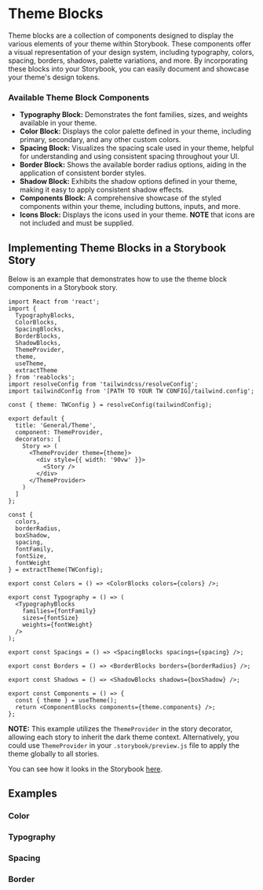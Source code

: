 
# Theme Blocks
Theme blocks are a collection of components designed to display the various elements of your theme within Storybook.
These components offer a visual representation of your design system, including typography, colors, spacing, borders, shadows, palette variations, and more.
By incorporating these blocks into your Storybook, you can easily document and showcase your theme's design tokens.

### Available Theme Block Components
- **Typography Block:** Demonstrates the font families, sizes, and weights available in your theme.
- **Color Block:** Displays the color palette defined in your theme, including primary, secondary, and any other custom colors.
- **Spacing Block:** Visualizes the spacing scale used in your theme, helpful for understanding and using consistent spacing throughout your UI.
- **Border Block:** Shows the available border radius options, aiding in the application of consistent border styles.
- **Shadow Block:** Exhibits the shadow options defined in your theme, making it easy to apply consistent shadow effects.
- **Components Block:** A comprehensive showcase of the styled components within your theme, including buttons, inputs, and more.
- **Icons Block:** Displays the icons used in your theme. **NOTE** that icons are not included and must be supplied.

## Implementing Theme Blocks in a Storybook Story

Below is an example that demonstrates how to use the theme block components in a Storybook story.

```tsx
import React from 'react';
import {
  TypographyBlocks,
  ColorBlocks,
  SpacingBlocks,
  BorderBlocks,
  ShadowBlocks,
  ThemeProvider,
  theme,
  useTheme,
  extractTheme
} from 'reablocks';
import resolveConfig from 'tailwindcss/resolveConfig';
import tailwindConfig from '[PATH TO YOUR TW CONFIG]/tailwind.config';

const { theme: TWConfig } = resolveConfig(tailwindConfig);

export default {
  title: 'General/Theme',
  component: ThemeProvider,
  decorators: [
    Story => (
      <ThemeProvider theme={theme}>
        <div style={{ width: '90vw' }}>
          <Story />
        </div>
      </ThemeProvider>
    )
  ]
};

const {
  colors,
  borderRadius,
  boxShadow,
  spacing,
  fontFamily,
  fontSize,
  fontWeight
} = extractTheme(TWConfig);

export const Colors = () => <ColorBlocks colors={colors} />;

export const Typography = () => (
  <TypographyBlocks
    families={fontFamily}
    sizes={fontSize}
    weights={fontWeight}
  />
);

export const Spacings = () => <SpacingBlocks spacings={spacing} />;

export const Borders = () => <BorderBlocks borders={borderRadius} />;

export const Shadows = () => <ShadowBlocks shadows={boxShadow} />;

export const Components = () => {
  const { theme } = useTheme();
  return <ComponentBlocks components={theme.components} />;
};
````

**NOTE:** This example utilizes the `ThemeProvider` in the story decorator, allowing each story 
to inherit the dark theme context. Alternatively, you could use `ThemeProvider` in your 
`.storybook/preview.js` file to apply the theme globally to all stories.

You can see how it looks in the Storybook
[here](https://storybook.reablocks.dev/?path=/story/components-theme--colors).

## Examples
### Color
<ColorBlocksExample />

### Typography
<TypographyBlocksExample />

### Spacing
<SpacingBlocksExample />

### Border
<BorderBlocksExample />